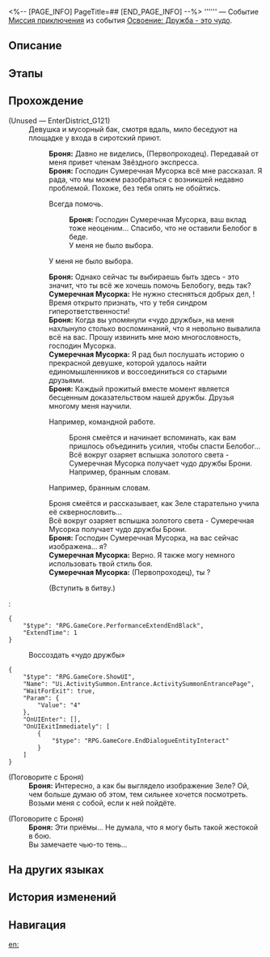 <%-- [PAGE_INFO]
PageTitle=##
[END_PAGE_INFO] --%>
{{Дополнить|Диалоги.}}
{{Миссия Инфобокс
|id              = 8024206
|Название        = 
|Изображение     = Миссия .png
|Тип             = Миссия приключения
|Событие         = Освоение: Дружба - это чудо
|Глава           = 
|Условия         = Завершена [[Миссия приключения]] «[[Старые друзья, новые друзья?]]»
|Персонажи       = Броня; Первопроходец; Сумеречная Мусорка
|СтартЛокация    = [[Ярило-VI]] — [[Заклёпкоград]]
|Мир             = Ярило-VI
|Предыдущая      = Старые друзья, новые друзья?
|Следующая       = 
|Награды         = 
}}
'''''' — Событие [[Миссия приключения]] из события [[Освоение: Дружба - это чудо]].

==Описание==
{{Описание|<!--официальное описание из Перекрёстка судеб-->}}

==Этапы==


==Прохождение==
{{Дополнить}}


;(Unused &mdash; EnterDistrict_G121)
:Девушка и мусорный бак, смотря вдаль, мило беседуют на площадке у входа в сиротский приют.
::'''Броня:''' Давно не виделись, (Первопроходец). Передавай от меня привет членам Звёздного экспресса.
::'''Броня:''' Господин Сумеречная Мусорка всё мне рассказал. Я рада, что мы можем разобраться с возникшей недавно проблемой. Похоже, без тебя опять не обойтись.
::{{Диалог|Стрелка}} Всегда {{MC|ж=рада|м=рад}} помочь.
:::'''Броня:''' Господин Сумеречная Мусорка, ваш вклад тоже неоценим... Спасибо, что не оставили Белобог в беде.
:::У меня не было выбора.
::{{Диалог|Стрелка}} У меня не было выбора.
::'''Броня:''' Однако сейчас ты выбираешь быть здесь - это значит, что ты всё же хочешь помочь Белобогу, ведь так?
::'''Сумеречная Мусорка:''' Не нужно стесняться добрых дел, {{MC|ж=подруга|м=дружище}}! Время открыто признать, что у тебя синдром гиперответственности!
::'''Броня:''' Когда вы упомянули «чудо дружбы», на меня нахлынуло столько воспоминаний, что я невольно вывалила всё на вас. Прошу извинить мне мою многословность, господин Мусорка.
::'''Сумеречная Мусорка:''' Я рад был послушать историю о прекрасной девушке, которой удалось найти единомышленников и воссоединиться со старыми друзьями.
::'''Броня:''' Каждый прожитый вместе момент является бесценным доказательством нашей дружбы. Друзья многому меня научили.
::{{Диалог|Стрелка}} Например, командной работе.
:::Броня смеётся и начинает вспоминать, как вам пришлось объединить усилия, чтобы спасти Белобог...
:::Всё вокруг озаряет вспышка золотого света - Сумеречная Мусорка получает чудо дружбы Брони.
:::Например, бранным словам.
::{{Диалог|Стрелка}} Например, бранным словам.
::Броня смеётся и рассказывает, как Зеле старательно учила её сквернословить...
::Всё вокруг озаряет вспышка золотого света - Сумеречная Мусорка получает чудо дружбы Брони.
::'''Броня:''' Господин Сумеречная Мусорка, на вас сейчас изображена... я?
::'''Сумеречная Мусорка:''' Верно. Я также могу немного использовать твой стиль боя.
::'''Сумеречная Мусорка:''' (Первопроходец), ты {{MC|ж=готова|м=готов}}?
::{{Диалог|Стрелка}} (Вступить в битву.)
:<pre>{
	"$type": "RPG.GameCore.PerformanceExtendEndBlack",
	"ExtendTime": 1
}</pre>

:{{Диалог|Журнал путешествий}} Воссоздать «чудо дружбы»
<pre>{
	"$type": "RPG.GameCore.ShowUI",
	"Name": "Ui.ActivitySummon.Entrance.ActivitySummonEntrancePage",
	"WaitForExit": true,
	"Param": {
		"Value": "4"
	},
	"OnUIEnter": [],
	"OnUIExitImmediately": [
		{
			"$type": "RPG.GameCore.EndDialogueEntityInteract"
		}
	]
}</pre>

;(Поговорите с Броня)
:'''Броня:''' Интересно, а как бы выглядело изображение Зеле? Ой, чем больше думаю об этом, тем сильнее хочется посмотреть. Возьми меня с собой, если к ней пойдёте.

;(Поговорите с Броня)
:'''Броня:''' Эти приёмы... Не думала, что я могу быть такой жестокой в бою.
:Вы замечаете чью-то тень...
{{Диалог Конец}}

==На других языках==
{{На других языках
|en   = 
|zhs  = 
|zht  = 
|ja   = 
|ko   = 
|es   = 
|fr   = 
|ru   = 
|th   = 
|vi   = 
|de   = 
|id   = 
|pt   = 
}}

==История изменений==
{{История изменений|3.5}}

==Навигация==
{{Миссия приключения Навбокс|Глава }}

[[en:]]
